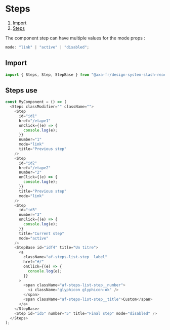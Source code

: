 
<Meta of={StepsStories} />

# Steps

1. [Import](#import)
2. [Steps](#steps-use)

The component step can have multiple values for the mode props :

```javascript
mode: "link" | "active" | "disabled";
```

## Import

```javascript
import { Steps, Step, StepBase } from "@axa-fr/design-system-slash-react";
```

## Steps use

```javascript
const MyComponent = () => (
  <Steps classModifier="" className="">
    <Step
      id="id1"
      href="/etape1"
      onClick={(e) => {
        console.log(e);
      }}
      number="1"
      mode="link"
      title="Previous step"
    />
    <Step
      id="id2"
      href="/etape2"
      number="2"
      onClick={(e) => {
        console.log(e);
      }}
      title="Previous step"
      mode="link"
    />
    <Step
      id="id3"
      number="3"
      onClick={(e) => {
        console.log(e);
      }}
      title="Current step"
      mode="active"
    />
    <StepBase id="idf4" title="Un titre">
      <a
        className="af-steps-list-step__label"
        href="#/"
        onClick={(e) => {
          console.log(e);
        }}
      >
        <span className="af-steps-list-step__number">
          <i className="glyphicon glyphicon-ok" />
        </span>
        <span className="af-steps-list-step__title">Custom</span>
      </a>
    </StepBase>
    <Step id="id5" number="5" title="Final step" mode="disabled" />
  </Steps>
);
```

<Canvas of={StepsStories.NewStepsStory} />

<Controls of={StepsStories.NewStepsStory} />
